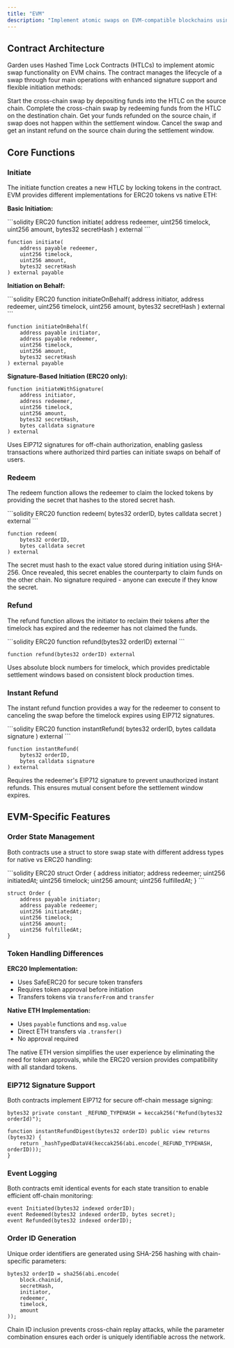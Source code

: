```yaml
---
title: "EVM"
description: "Implement atomic swaps on EVM-compatible blockchains using smart contracts"
---
```


## Contract Architecture

Garden uses Hashed Time Lock Contracts (HTLCs) to implement atomic swap functionality on EVM chains. The contract manages the lifecycle of a swap through four main operations with enhanced signature support and flexible initiation methods:

<CardGroup cols={2}>
  <Card title="Initiate" icon="play" href="#initiate">
    Start the cross-chain swap by depositing funds into the HTLC on the source chain.
  </Card>
  <Card title="Redeem" icon="check" href="#redeem">
    Complete the cross-chain swap by redeeming funds from the HTLC on the destination chain.
  </Card>
  <Card title="Refund" icon="rotate-left" href="#refund">
    Get your funds refunded on the source chain, if swap does not happen within the settlement window. 
  </Card>
  <Card title="Instant Refund" icon="bolt" href="#instant-refund">
    Cancel the swap and get an instant refund on the source chain during the settlement window.
  </Card>
</CardGroup>

## Core Functions

### Initiate

The initiate function creates a new HTLC by locking tokens in the contract. EVM provides different implementations for ERC20 tokens vs native ETH:

**Basic Initiation:**

<CodeGroup>
```solidity ERC20
function initiate(
    address redeemer,
    uint256 timelock,
    uint256 amount,
    bytes32 secretHash
) external
```

```solidity Native ETH
function initiate(
    address payable redeemer,
    uint256 timelock,
    uint256 amount,
    bytes32 secretHash
) external payable
```
</CodeGroup>

**Initiation on Behalf:**

<CodeGroup>
```solidity ERC20
function initiateOnBehalf(
    address initiator,
    address redeemer,
    uint256 timelock,
    uint256 amount,
    bytes32 secretHash
) external
```

```solidity Native ETH
function initiateOnBehalf(
    address payable initiator,
    address payable redeemer,
    uint256 timelock,
    uint256 amount,
    bytes32 secretHash
) external payable
```
</CodeGroup>

**Signature-Based Initiation (ERC20 only):**

```solidity
function initiateWithSignature(
    address initiator,
    address redeemer,
    uint256 timelock,
    uint256 amount,
    bytes32 secretHash,
    bytes calldata signature
) external
```

<Note>
Uses EIP712 signatures for off-chain authorization, enabling gasless transactions where authorized third parties can initiate swaps on behalf of users.
</Note>

### Redeem

The redeem function allows the redeemer to claim the locked tokens by providing the secret that hashes to the stored secret hash.

<CodeGroup>
```solidity ERC20
function redeem(
    bytes32 orderID,
    bytes calldata secret
) external
```

```solidity Native ETH
function redeem(
    bytes32 orderID,
    bytes calldata secret
) external
```
</CodeGroup>

<Info>
The secret must hash to the exact value stored during initiation using SHA-256. Once revealed, this secret enables the counterparty to claim funds on the other chain. No signature required - anyone can execute if they know the secret.
</Info>

### Refund

The refund function allows the initiator to reclaim their tokens after the timelock has expired and the redeemer has not claimed the funds.

<CodeGroup>
```solidity ERC20
function refund(bytes32 orderID) external
```

```solidity Native ETH
function refund(bytes32 orderID) external
```
</CodeGroup>

<Note>
Uses absolute block numbers for timelock, which provides predictable settlement windows based on consistent block production times.
</Note>

### Instant Refund

The instant refund function provides a way for the redeemer to consent to canceling the swap before the timelock expires using EIP712 signatures.

<CodeGroup>
```solidity ERC20
function instantRefund(
    bytes32 orderID,
    bytes calldata signature
) external
```

```solidity Native ETH
function instantRefund(
    bytes32 orderID,
    bytes calldata signature
) external
```
</CodeGroup>

<Warning>
Requires the redeemer's EIP712 signature to prevent unauthorized instant refunds. This ensures mutual consent before the settlement window expires.
</Warning>

## EVM-Specific Features

### Order State Management

Both contracts use a struct to store swap state with different address types for native vs ERC20 handling:

<CodeGroup>
```solidity ERC20
struct Order {
    address initiator;
    address redeemer;
    uint256 initiatedAt;
    uint256 timelock;
    uint256 amount;
    uint256 fulfilledAt;
}
```

```solidity Native ETH
struct Order {
    address payable initiator;
    address payable redeemer;
    uint256 initiatedAt;
    uint256 timelock;
    uint256 amount;
    uint256 fulfilledAt;
}
```
</CodeGroup>

### Token Handling Differences

**ERC20 Implementation:**
- Uses SafeERC20 for secure token transfers
- Requires token approval before initiation
- Transfers tokens via `transferFrom` and `transfer`

**Native ETH Implementation:**
- Uses `payable` functions and `msg.value`
- Direct ETH transfers via `.transfer()`
- No approval required

<Tip>
The native ETH version simplifies the user experience by eliminating the need for token approvals, while the ERC20 version provides compatibility with all standard tokens.
</Tip>

### EIP712 Signature Support

Both contracts implement EIP712 for secure off-chain message signing:

```solidity
bytes32 private constant _REFUND_TYPEHASH = keccak256("Refund(bytes32 orderId)");

function instantRefundDigest(bytes32 orderID) public view returns (bytes32) {
    return _hashTypedDataV4(keccak256(abi.encode(_REFUND_TYPEHASH, orderID)));
}
```

### Event Logging

Both contracts emit identical events for each state transition to enable efficient off-chain monitoring:

```solidity
event Initiated(bytes32 indexed orderID);
event Redeemed(bytes32 indexed orderID, bytes secret);
event Refunded(bytes32 indexed orderID);
```

### Order ID Generation

Unique order identifiers are generated using SHA-256 hashing with chain-specific parameters:

```solidity
bytes32 orderID = sha256(abi.encode(
    block.chainid, 
    secretHash, 
    initiator, 
    redeemer, 
    timelock, 
    amount
));
```

<Check>
Chain ID inclusion prevents cross-chain replay attacks, while the parameter combination ensures each order is uniquely identifiable across the network.
</Check>